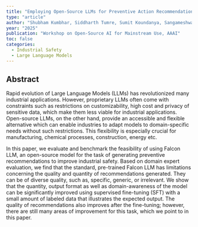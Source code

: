 ```yaml
---
title: "Employing Open-Source LLMs for Preventive Action Recommendations to Avoid Industrial Safety Incidents"
type: "article"
author: "Shubham Kumbhar, Siddharth Tumre, Sumit Koundanya, Sangameshwar Patil"
year: "2025"
publication: "Workshop on Open-Source AI for Mainstream Use, AAAI"
toc: false
categories:
  - Industrial Safety
  - Large Language Models
---
```


## Abstract

Rapid evolution of Large Language Models (LLMs) has revolutionized many industrial applications. However, proprietary LLMs often come with constraints such as restrictions on customizability, high cost and privacy of sensitive data, which make them less viable for industrial applications. Open-source LLMs, on the other hand, provide an accessible and flexible alternative which can enable industries to adapt models to domain-specific needs without such restrictions. This flexibility is especially crucial for manufacturing, chemical processes, construction, energy etc.

In this paper, we evaluate and benchmark the feasibility of using Falcon LLM, an open-source model for the task of generating preventive recommendations to improve industrial safety. Based on domain expert evaluation, we find that the standard, pre-trained Falcon LLM has limitations concerning the quality and quantity of recommendations generated. They can be of diverse quality, such as, specific, generic, or irrelevant. We show that the quantity, output format as well as domain-awareness of the model can be significantly improved using supervised fine-tuning (SFT) with a small amount of labeled data that illustrates the expected output. The quality of recommendations also improves after the fine-tuning; however, there are still many areas of improvement for this task, which we point to in this paper.